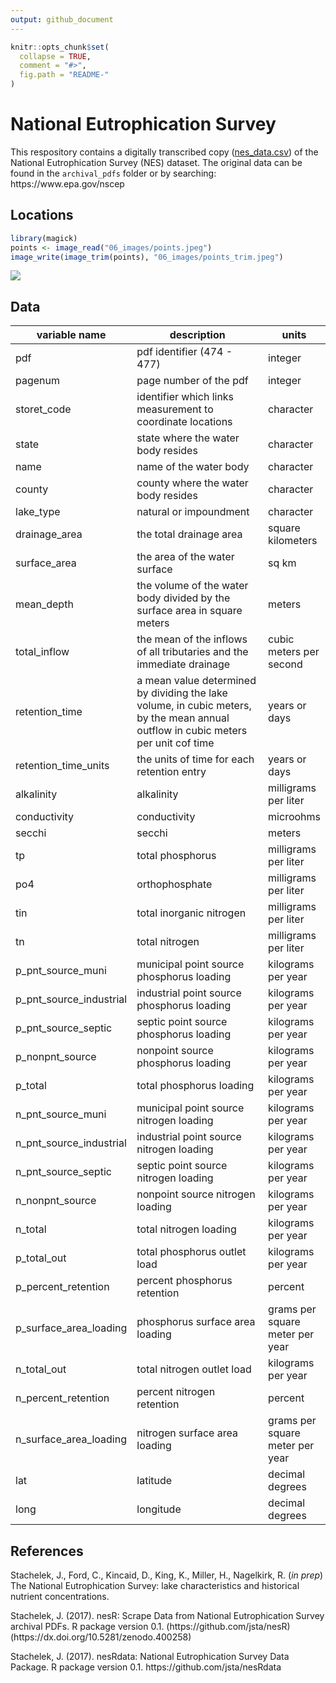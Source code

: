```yaml
---
output: github_document
---
```


<!-- README.md is generated from README.Rmd. Please edit that file -->

```r
knitr::opts_chunk$set(
  collapse = TRUE,
  comment = "#>",
  fig.path = "README-"
)
```

# National Eutrophication Survey

This respository contains a digitally transcribed copy ([nes_data.csv](https://github.com/ReproducibleQM/NES/raw/master/nes_data.csv)) of the National Eutrophication Survey (NES) dataset. The original data can be found in the `archival_pdfs` folder or by searching: https://www.epa.gov/nscep

## Locations

```r
library(magick)
points <- image_read("06_images/points.jpeg")
image_write(image_trim(points), "06_images/points_trim.jpeg")
```

![](06_images/points_trim.jpeg)

## Data

<!-- Do not edit this table without first updating METADATA.md -->

| variable name | description              |units|
|---------------|--------------------------|-----|
|pdf|pdf identifier (474 - 477)| integer|
|pagenum | page number of the pdf|integer|
|storet_code     | identifier which links measurement to coordinate locations|character|
|state                | state where the water body resides |character|
|name               | name of the water body|character|
|county              | county where the water body resides |character|
|lake_type         | natural or impoundment |character|
|drainage_area | the total drainage area | square kilometers |
|surface_area   | the area of the water surface|sq km|
|mean_depth    | the volume of the water body divided by the surface area in square meters| meters|
|total_inflow      | the mean of the inflows of all tributaries and the immediate drainage | cubic meters per second|
|retention_time | a mean value determined by dividing the lake volume, in cubic meters, by the mean annual outflow in cubic meters per unit cof time| years or days|
|retention_time_units | the units of time for each retention entry|years or days|
|alkalinity | alkalinity|milligrams per liter|
|conductivity | conductivity|microohms|
|secchi | secchi|meters|
|tp | total phosphorus| milligrams per liter|
|po4 | orthophosphate| milligrams per liter|
|tin | total inorganic nitrogen| milligrams per liter|
|tn | total nitrogen| milligrams per liter|
|p_pnt_source_muni | municipal point source phosphorus loading| kilograms per year|
|p_pnt_source_industrial | industrial point source phosphorus loading| kilograms per year|
|p_pnt_source_septic | septic point source phosphorus loading| kilograms per year|
|p_nonpnt_source | nonpoint source phosphorus loading| kilograms per year|
|p_total | total phosphorus loading| kilograms per year|
|n_pnt_source_muni | municipal point source nitrogen loading| kilograms per year|
|n_pnt_source_industrial | industrial point source nitrogen loading| kilograms per year|
|n_pnt_source_septic | septic point source nitrogen loading| kilograms per year|
|n_nonpnt_source | nonpoint source nitrogen loading| kilograms per year|
|n_total | total nitrogen loading| kilograms per year|
|p_total_out | total phosphorus outlet load| kilograms per year|
|p_percent_retention | percent phosphorus retention| percent|
|p_surface_area_loading | phosphorus surface area loading| grams per square meter per year|
|n_total_out | total nitrogen outlet load| kilograms per year|
|n_percent_retention | percent nitrogen retention|percent|
|n_surface_area_loading | nitrogen surface area loading| grams per square meter per year|
|lat | latitude|decimal degrees|
|long | longitude|decimal degrees|

## References

Stachelek, J., Ford, C., Kincaid, D., King, K., Miller, H., Nagelkirk, R. (_in prep_) The National Eutrophication Survey: lake characteristics and historical nutrient concentrations. 

Stachelek, J. (2017). nesR: Scrape Data from National Eutrophication Survey archival PDFs. R package version 0.1. (https://github.com/jsta/nesR) (https://dx.doi.org/10.5281/zenodo.400258)

Stachelek, J. (2017). nesRdata: National Eutrophication Survey Data Package. R package version 0.1. https://github.com/jsta/nesRdata